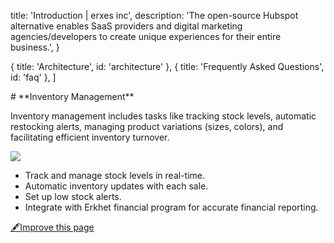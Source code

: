 
  title: 'Introduction | erxes inc',
  description:
    'The open-source Hubspot alternative enables SaaS providers and digital marketing agencies/developers to create unique experiences for their entire business.',
}

  { title: 'Architecture', id: 'architecture' },
  { title: 'Frequently Asked Questions', id: 'faq' },
]

<HeroPattern />
# **Inventory Management**

Inventory management includes tasks like tracking stock levels, automatic restocking alerts, managing product variations (sizes, colors), and facilitating efficient inventory turnover.

![](https://cdn.discordapp.com/attachments/1102110635996745788/1181933307101990962/Screenshot_2566-12-06_at_8.20.51_PM.png?ex=6582dc2b&is=6570672b&hm=a82b46a13fce749b01ed1756bbb5389f77cc51f9245b83e79ec5c22a3faaf5bd&)

- Track and manage stock levels in real-time.
- Automatic inventory updates with each sale.
- Set up low stock alerts.
- Integrate with Erkhet financial program for accurate financial reporting.
 


[🖋️Improve this page](https://github.com/erxes/erxes-docs/blob/main/src/app/requirement/customer/sales/pos/inventory/page.mdx)
